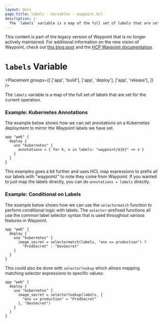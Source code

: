 ```yaml
---
layout: docs
page_title: labels - Variables - waypoint.hcl
description: |-
  The `labels` variable is a map of the full set of labels that are set for the current operation.
---
```


<Warning>

This content is part of the legacy version of Waypoint that is no longer actively maintained. For additional information on the new vision of Waypoint, check out [this blog post](https://www.hashicorp.com/blog/a-new-vision-for-hcp-waypoint) and the [HCP Waypoint documentation](/hcp/docs/waypoint).

</Warning>

# `labels` Variable

<Placement
  groups={[
    ['app', 'build'],
    ['app', 'deploy'],
    ['app', 'release'],
  ]}
/>

The `labels` variable is a map of the full set of labels that are
set for the current operation.

### Example: Kubernetes Annotations

The example below shows how we can set annotations on a Kubernetes
deployment to mirror the Waypoint labels we have set.

```hcl
app "web" {
  deploy {
    use "kubernetes" {
      annotations = { for k, v in labels: "waypoint/${k}" => v }
    }
  }
}
```

This examples goes a bit further and uses HCL map expressions to
prefix all our labels with "waypoint/" to note they come from Waypoint.
If you wanted to just map the labels directly, you can do
`annotations = labels` directly.

### Example: Conditional on Labels

The example below shows how we can use the `selectormatch` function
to perform conditional logic with labels. The `selector`-prefixed functions
all use the common label selector syntax that is used throughout various
features in Waypoint.

```hcl
app "web" {
  deploy {
    use "kubernetes" {
      image_secret = selectormatch(labels, "env == production") ?
        "ProdSecret" : "DevSecret"
    }
  }
}
```

This could also be done with `selectorlookup` which allows mapping
matching selector expressions to specific values:

```hcl
app "web" {
  deploy {
    use "kubernetes" {
      image_secret = selectorlookup(labels, {
        "env == production" = "ProdSecret"
      }, "DevSecret")
    }
  }
}
```
